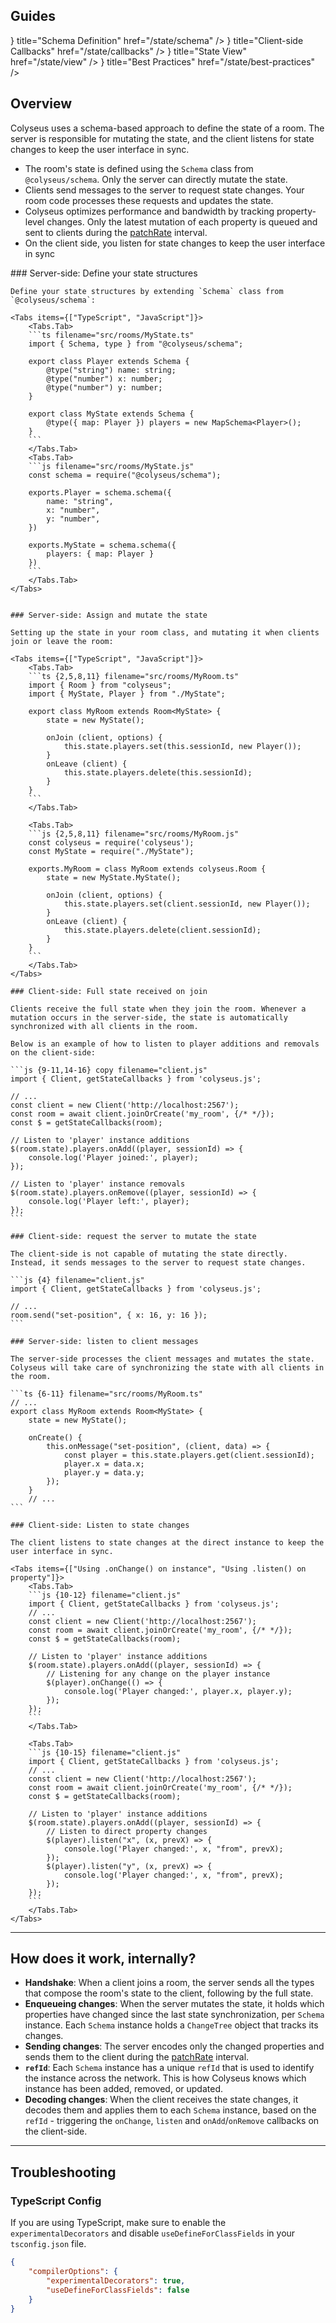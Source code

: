 
## Guides

<Cards>
    <Cards.Card icon={<FileBinaryIcon/>} title="Schema Definition" href="/state/schema" />
    <Cards.Card icon={<CodeSquareIcon/>} title="Client-side Callbacks" href="/state/callbacks" />
    <Cards.Card icon={<EyeIcon/>} title="State View" href="/state/view" />
    <Cards.Card icon={<StarIcon/>} title="Best Practices" href="/state/best-practices" />
</Cards>

## Overview

Colyseus uses a schema-based approach to define the state of a room. The server is responsible for mutating the state, and the client listens for state changes to keep the user interface in sync.

- The room's state is defined using the `Schema` class from `@colyseus/schema`. Only the server can directly mutate the state.
- Clients send messages to the server to request state changes. Your room code processes these requests and updates the state.
- Colyseus optimizes performance and bandwidth by tracking property-level changes. Only the latest mutation of each property is queued and sent to clients during the [patchRate](/server/room/#patchrate) interval.
- On the client side, you listen for state changes to keep the user interface in sync

<Steps>
	### Server-side: Define your state structures

    Define your state structures by extending `Schema` class from `@colyseus/schema`:

    <Tabs items={["TypeScript", "JavaScript"]}>
        <Tabs.Tab>
        ```ts filename="src/rooms/MyState.ts"
        import { Schema, type } from "@colyseus/schema";

        export class Player extends Schema {
            @type("string") name: string;
            @type("number") x: number;
            @type("number") y: number;
        }

        export class MyState extends Schema {
            @type({ map: Player }) players = new MapSchema<Player>();
        }
        ```
        </Tabs.Tab>
        <Tabs.Tab>
        ```js filename="src/rooms/MyState.js"
        const schema = require("@colyseus/schema");

        exports.Player = schema.schema({
            name: "string",
            x: "number",
            y: "number",
        })

        exports.MyState = schema.schema({
            players: { map: Player }
        })
        ```
        </Tabs.Tab>
    </Tabs>


    ### Server-side: Assign and mutate the state

    Setting up the state in your room class, and mutating it when clients join or leave the room:

    <Tabs items={["TypeScript", "JavaScript"]}>
        <Tabs.Tab>
        ```ts {2,5,8,11} filename="src/rooms/MyRoom.ts"
        import { Room } from "colyseus";
        import { MyState, Player } from "./MyState";

        export class MyRoom extends Room<MyState> {
            state = new MyState();

            onJoin (client, options) {
                this.state.players.set(this.sessionId, new Player());
            }
            onLeave (client) {
                this.state.players.delete(this.sessionId);
            }
        }
        ```
        </Tabs.Tab>

        <Tabs.Tab>
        ```js {2,5,8,11} filename="src/rooms/MyRoom.js"
        const colyseus = require('colyseus');
        const MyState = require("./MyState");

        exports.MyRoom = class MyRoom extends colyseus.Room {
            state = new MyState.MyState();

            onJoin (client, options) {
                this.state.players.set(client.sessionId, new Player());
            }
            onLeave (client) {
                this.state.players.delete(client.sessionId);
            }
        }
        ```
        </Tabs.Tab>
    </Tabs>

    ### Client-side: Full state received on join

    Clients receive the full state when they join the room. Whenever a mutation occurs in the server-side, the state is automatically synchronized with all clients in the room.

    Below is an example of how to listen to player additions and removals on the client-side:

    ```js {9-11,14-16} copy filename="client.js"
    import { Client, getStateCallbacks } from 'colyseus.js';

    // ...
    const client = new Client('http://localhost:2567');
    const room = await client.joinOrCreate('my_room', {/* */});
    const $ = getStateCallbacks(room);

    // Listen to 'player' instance additions
    $(room.state).players.onAdd((player, sessionId) => {
        console.log('Player joined:', player);
    });

    // Listen to 'player' instance removals
    $(room.state).players.onRemove((player, sessionId) => {
        console.log('Player left:', player);
    });
    ```

    ### Client-side: request the server to mutate the state

    The client-side is not capable of mutating the state directly. Instead, it sends messages to the server to request state changes.

    ```js {4} filename="client.js"
    import { Client, getStateCallbacks } from 'colyseus.js';

    // ...
    room.send("set-position", { x: 16, y: 16 });
    ```

    ### Server-side: listen to client messages

    The server-side processes the client messages and mutates the state. Colyseus will take care of synchronizing the state with all clients in the room.

    ```ts {6-11} filename="src/rooms/MyRoom.ts"
    // ...
    export class MyRoom extends Room<MyState> {
        state = new MyState();

        onCreate() {
            this.onMessage("set-position", (client, data) => {
                const player = this.state.players.get(client.sessionId);
                player.x = data.x;
                player.y = data.y;
            });
        }
        // ...
    ```

    ### Client-side: Listen to state changes

    The client listens to state changes at the direct instance to keep the user interface in sync.

    <Tabs items={["Using .onChange() on instance", "Using .listen() on property"]}>
        <Tabs.Tab>
        ```js {10-12} filename="client.js"
        import { Client, getStateCallbacks } from 'colyseus.js';
        // ...
        const client = new Client('http://localhost:2567');
        const room = await client.joinOrCreate('my_room', {/* */});
        const $ = getStateCallbacks(room);

        // Listen to 'player' instance additions
        $(room.state).players.onAdd((player, sessionId) => {
            // Listening for any change on the player instance
            $(player).onChange(() => {
                console.log('Player changed:', player.x, player.y);
            });
        });
        ```
        </Tabs.Tab>

        <Tabs.Tab>
        ```js {10-15} filename="client.js"
        import { Client, getStateCallbacks } from 'colyseus.js';
        // ...
        const client = new Client('http://localhost:2567');
        const room = await client.joinOrCreate('my_room', {/* */});
        const $ = getStateCallbacks(room);

        // Listen to 'player' instance additions
        $(room.state).players.onAdd((player, sessionId) => {
            // Listen to direct property changes
            $(player).listen("x", (x, prevX) => {
                console.log('Player changed:', x, "from", prevX);
            });
            $(player).listen("y", (x, prevX) => {
                console.log('Player changed:', x, "from", prevX);
            });
        });
        ```
        </Tabs.Tab>
    </Tabs>
</Steps>

---

## How does it work, internally?

- **Handshake**: When a client joins a room, the server sends all the types that compose the room's state to the client, following by the full state.
- **Enqueueing changes**: When the server mutates the state, it holds which properties have changed since the last state synchronization, per `Schema` instance. Each `Schema` instance holds a `ChangeTree` object that tracks its changes.
- **Sending changes**: The server encodes only the changed properties and sends them to the client during the [patchRate](/server/room/#patchrate) interval.
- **`refId`**: Each `Schema` instance has a unique `refId` that is used to identify the instance across the network. This is how Colyseus knows which instance has been added, removed, or updated.
- **Decoding changes**: When the client receives the state changes, it decodes them and applies them to each `Schema` instance, based on the `refId` - triggering the `onChange`, `listen` and `onAdd`/`onRemove` callbacks on the client-side.

---

## Troubleshooting

### TypeScript Config

If you are using TypeScript, make sure to enable the `experimentalDecorators` and disable `useDefineForClassFields` in your `tsconfig.json` file.

```json filename="tsconfig.json"
{
    "compilerOptions": {
        "experimentalDecorators": true,
        "useDefineForClassFields": false
    }
}
```